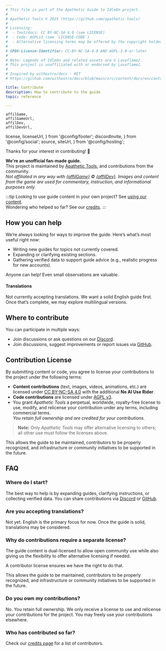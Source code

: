 ```yaml
---
# This file is part of the Apathetic Guide to IdleOn project.
#
# Apathetic Tools © 2025 (https://github.com/apathetic-tools)
#
# Licensing:
#  - Text/docs: CC BY-NC-SA 4.0 (see LICENSE)
#  - Code: AGPLv3 (see `LICENSE-CODE`)
#  - Alternative licensing terms may be offered by the copyright holder.
#
# SPDX-License-Identifier: CC-BY-NC-SA-4.0 AND AGPL-3.0-or-later
#
# Note: Legends of IdleOn and related assets are © Lavaflame2.
# This project is unaffiliated with or endorsed by Lavaflame2.
#
# Inspired by withastro/docs · MIT
# https://github.com/withastro/docs/blob/main/src/content/docs/en/contribute.mdx

title: Contribute
description: How to contribute to the guide
topic: reference

---
```


	affilGame, 
	affilGameUrl, 
	affilDev, 
	affilDevUrl, 	
  license, 
	licenseUrl, 
} from '@config/footer';
  discordInvite,
} from '@config/social';
  source,
  siteUrl,
} from '@config/hosting';

Thanks for your interest in contributing! 🎉  

**We're an unofficial fan-made guide.**  
This project is maintained by [Apathetic Tools](https://github.com/apathetic-tools), and contributions from the community.  
*Not affiliated in any way with <a href={affilGameUrl} class="text-inherit">{affilGame}</a> &copy; <a href={affilDevUrl} class="text-inherit">{affilDev}</a>. Images and content from the game are used for commentary, instruction, and informational purposes only.*

:::tip
Looking to use guide content in your own project? See <a href="/site/usage/">using our content</a>.  
Wondering who helped so far? See our <a href="/site/credits/">credits</a>.
:::

## How you can help

We’re always looking for ways to improve the guide. Here’s what’s most useful right now:

- Writing new guides for topics not currently covered.  
- Expanding or clarifying existing sections.  
- Gathering verified data to support guide advice (e.g., realistic progress for new accounts).  

Anyone can help! Even small observations are valuable.


#### Translations

Not currently accepting translations. We want a solid English guide first. Once that’s complete, we may explore multilingual versions.


## Where to contribute

You can participate in multiple ways:

- Join discussions or ask questions on our <a href={discordInvite}>Discord</a>.  
- Join discussions, suggest improvements or report issues via <a href={source}>GitHub</a>. 


## Contribution License

By submitting content or code, you agree to license your contributions to the project under the following terms:

- **Content contributions** (text, images, videos, animations, etc.) are licensed under [CC BY-NC-SA 4.0]({licenseUrl}) with the additional **No AI Use Rider**.  
- **Code contributions** are licensed under [AGPL v3](https://www.gnu.org/licenses/agpl-3.0.en.html).  
- You grant *Apathetic Tools* a perpetual, worldwide, royalty-free license to use, modify, and relicense your contribution under any terms, including commercial terms.  
  *You retain full ownership and are credited for your contributions.*

> **Note:** Only *Apathetic Tools* may offer alternative licensing to others; all other use must follow the licenses above.

This allows the guide to be maintained, contributors to be properly recognized, and infrastructure or community initiatives to be supported in the future.

## FAQ

### Where do I start?

The best way to help is by expanding guides, clarifying instructions, or collecting verified data. You can share contributions via <a href={discordInvite}>Discord</a> or <a href={source}>GitHub</a>.

### Are you accepting translations?

Not yet. English is the primary focus for now. Once the guide is solid, translations may be considered.

### Why do contributions require a separate license?

The guide content is dual-licensed to allow open community use while also giving us the flexibility to offer alternative licensing if needed.  

A contributor license ensures we have the right to do that.  

This allows the guide to be maintained, contributors to be properly recognized, and infrastructure or community initiatives to be supported in the future.

### Do you own my contributions?

No. You retain full ownership. We only receive a license to use and relicense your contributions for the project. You may freely use your contributions elsewhere.

### Who has contributed so far?

Check our <a href="/site/credits/">credits page</a> for a list of contributors.
